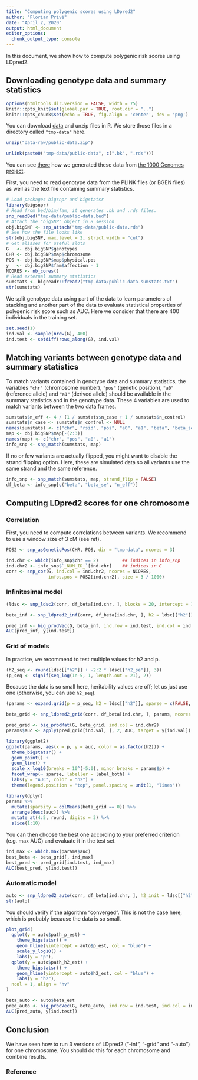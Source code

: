 ```yaml
---
title: "Computing polygenic scores using LDpred2"
author: "Florian Privé"
date: "April 2, 2020"
output: html_document
editor_options: 
  chunk_output_type: console
---
```


In this document, we show how to compute polygenic risk scores using LDpred2.

## Downloading genotype data and summary statistics

```r
options(htmltools.dir.version = FALSE, width = 75)
knitr::opts_knit$set(global.par = TRUE, root.dir = "..")
knitr::opts_chunk$set(echo = TRUE, fig.align = 'center', dev = 'png')
```

You can download [data](https://github.com/privefl/bigsnpr/raw/master/data-raw/public-data.zip) and unzip files in R. We store those files in a directory called `"tmp-data"` here.

```r
unzip("data-raw/public-data.zip")
```

```r
unlink(paste0("tmp-data/public-data", c(".bk", ".rds")))
```

You can see [there](https://github.com/privefl/bigsnpr/blob/master/data-raw/public-data.R) how we generated these data from [the 1000 Genomes project](https://www.nature.com/articles/nature15393).

First, you need to read genotype data from the PLINK files (or BGEN files) as well as the text file containing summary statistics.

```r
# Load packages bigsnpr and bigstatsr
library(bigsnpr)
# Read from bed/bim/fam, it generates .bk and .rds files.
snp_readBed("tmp-data/public-data.bed")
# Attach the "bigSNP" object in R session
obj.bigSNP <- snp_attach("tmp-data/public-data.rds")
# See how the file looks like
str(obj.bigSNP, max.level = 2, strict.width = "cut")
# Get aliases for useful slots
G   <- obj.bigSNP$genotypes
CHR <- obj.bigSNP$map$chromosome
POS <- obj.bigSNP$map$physical.pos
y   <- obj.bigSNP$fam$affection - 1
NCORES <- nb_cores()
# Read external summary statistics
sumstats <- bigreadr::fread2("tmp-data/public-data-sumstats.txt")
str(sumstats)
```

We split genotype data using part of the data to learn parameters of stacking and another part of the data to evaluate statistical properties of polygenic risk score such as AUC. Here we consider that there are 400 individuals in the training set.

```r
set.seed(1)
ind.val <- sample(nrow(G), 400)
ind.test <- setdiff(rows_along(G), ind.val)
```

## Matching variants between genotype data and summary statistics 

To match variants contained in genotype data and summary statistics, the variables `"chr"` (chromosome number), `"pos"` (genetic position), `"a0"` (reference allele) and `"a1"` (derived allele) should be available in the summary statistics and in the genotype data. These 4 variables are used to match variants between the two data frames.

```r
sumstats$n_eff <- 4 / (1 / sumstats$n_case + 1 / sumstats$n_control)
sumstats$n_case <- sumstats$n_control <- NULL
names(sumstats) <- c("chr", "rsid", "pos", "a0", "a1", "beta", "beta_se", "p", "n_eff")
map <- obj.bigSNP$map[-(2:3)]
names(map) <- c("chr", "pos", "a0", "a1")
info_snp <- snp_match(sumstats, map)
```

If no or few variants are actually flipped, you might want to disable the strand flipping option. Here, these are simulated data so all variants use the same strand and the same reference.

```r
info_snp <- snp_match(sumstats, map, strand_flip = FALSE)
df_beta <- info_snp[c("beta", "beta_se", "n_eff")]
```

## Computing LDpred2 scores for one chromosome

### Correlation

First, you need to compute correlations between variants.
We recommend to use a window size of 3 cM (see ref).

```r
POS2 <- snp_asGeneticPos(CHR, POS, dir = "tmp-data", ncores = 3)
```

```r
ind.chr <- which(info_snp$chr == 2)         ## indices in info_snp
ind.chr2 <- info_snp$`_NUM_ID_`[ind.chr]    ## indices in G
corr <- snp_cor(G, ind.col = ind.chr2, ncores = NCORES, 
                infos.pos = POS2[ind.chr2], size = 3 / 1000)
```

### Infinitesimal model

```r
(ldsc <- snp_ldsc2(corr, df_beta[ind.chr, ], blocks = 20, intercept = 1))
```


```r
beta_inf <- snp_ldpred2_inf(corr, df_beta[ind.chr, ], h2 = ldsc[["h2"]])
```


```r
pred_inf <- big_prodVec(G, beta_inf, ind.row = ind.test, ind.col = ind.chr2)
AUC(pred_inf, y[ind.test])
```

### Grid of models

In practice, we recommend to test multiple values for h2 and p. 

```r
(h2_seq <- round(ldsc[["h2"]] + -2:2 * ldsc[["h2_se"]], 3))
(p_seq <- signif(seq_log(1e-5, 1, length.out = 21), 2))
```

Because the data is so small here, heritability values are off; let us just use one (otherwise, you can use `h2_seq`).

```r
(params <- expand.grid(p = p_seq, h2 = ldsc[["h2"]], sparse = c(FALSE, TRUE)))
```

```r
beta_grid <- snp_ldpred2_grid(corr, df_beta[ind.chr, ], params, ncores = NCORES)
```


```r
pred_grid <- big_prodMat(G, beta_grid, ind.col = ind.chr2)
params$auc <- apply(pred_grid[ind.val, ], 2, AUC, target = y[ind.val])
```

```r
library(ggplot2)
ggplot(params, aes(x = p, y = auc, color = as.factor(h2))) +
  theme_bigstatsr() +
  geom_point() +
  geom_line() +
  scale_x_log10(breaks = 10^(-5:0), minor_breaks = params$p) +
  facet_wrap(~ sparse, labeller = label_both) +
  labs(y = "AUC", color = "h2") +
  theme(legend.position = "top", panel.spacing = unit(1, "lines"))
```

```r
library(dplyr)
params %>%
  mutate(sparsity = colMeans(beta_grid == 0)) %>%
  arrange(desc(auc)) %>%
  mutate_at(4:5, round, digits = 3) %>%
  slice(1:10)
```

You can then choose the best one according to your preferred criterion (e.g. max AUC) and evaluate it in the test set.

```r
ind_max <- which.max(params$auc)
best_beta <- beta_grid[, ind_max]
best_pred <- pred_grid[ind.test, ind_max]
AUC(best_pred, y[ind.test])
```

### Automatic model

```r
auto <- snp_ldpred2_auto(corr, df_beta[ind.chr, ], h2_init = ldsc[["h2"]])
str(auto)
```

You should verify if the algorithm "converged".
This is not the case here, which is probably because the data is so small.

```r
plot_grid(
  qplot(y = auto$path_p_est) + 
    theme_bigstatsr() + 
    geom_hline(yintercept = auto$p_est, col = "blue") +
    scale_y_log10() +
    labs(y = "p"),
  qplot(y = auto$path_h2_est) + 
    theme_bigstatsr() + 
    geom_hline(yintercept = auto$h2_est, col = "blue") +
    labs(y = "h2"),
  ncol = 1, align = "hv"
)
```

```r
beta_auto <- auto$beta_est
pred_auto <- big_prodVec(G, beta_auto, ind.row = ind.test, ind.col = ind.chr2)
AUC(pred_auto, y[ind.test])
```

## Conclusion

We have seen how to run 3 versions of LDpred2 ("-inf", "-grid" and "-auto") for one chromosome.
You should do this for each chromosome and combine results.

### Reference
